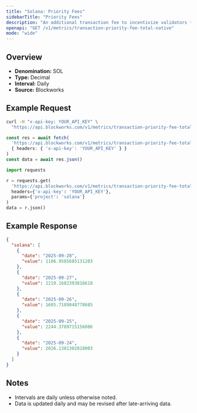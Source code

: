 ```yaml
---
title: "Solana: Priority Fees"
sidebarTitle: "Priority Fees"
description: "An additional transaction fee to incentivize validators to prioritize and execute transactions."
openapi: "GET /v1/metrics/transaction-priority-fee-total-native"
mode: "wide"
---
```


## Overview

- **Denomination:** SOL
- **Type:** Decimal
- **Interval:** Daily
- **Source:** Blockworks

## Example Request

<CodeGroup>

```bash cURL
curl -H "x-api-key: YOUR_API_KEY" \
  "https://api.blockworks.com/v1/metrics/transaction-priority-fee-total-native?project=solana"
```

```typescript TypeScript
const res = await fetch(
  'https://api.blockworks.com/v1/metrics/transaction-priority-fee-total-native?project=solana',
  { headers: { 'x-api-key': 'YOUR_API_KEY' } }
)
const data = await res.json()
```

```python Python
import requests

r = requests.get(
  'https://api.blockworks.com/v1/metrics/transaction-priority-fee-total-native',
  headers={'x-api-key': 'YOUR_API_KEY'},
  params={'project': 'solana'}
)
data = r.json()
```

</CodeGroup>

## Example Response

```json
{
  "solana": [
    {
      "date": "2025-09-28",
      "value": 1186.9585685131203
    },
    {
      "date": "2025-09-27",
      "value": 1219.1682393816618
    },
    {
      "date": "2025-09-26",
      "value": 1685.7189048778685
    },
    {
      "date": "2025-09-25",
      "value": 2244.3789715156086
    },
    {
      "date": "2025-09-24",
      "value": 2026.1381302018003
    }
  ]
}
```

## Notes
- Intervals are daily unless otherwise noted.
- Data is updated daily and may be revised after late-arriving data.